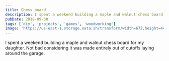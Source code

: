 ```yaml
---
title: Chess board
description: I spent a weekend building a maple and walnut chess board for my daughter.
pubDate: 2018-09-30
tags: ['diy', 'projects', 'games', 'woodworking']
image: 'https://us-east-1.storage.xata.sh/transform/width=672,height=448,fit=cover,gravity=auto,format=webp/qvnndmrtcp4bnd015712kts5e4'
---
```



I spent a weekend building a maple and walnut chess board for my daughter. Not bad considering it was made entirely out of cutoffs laying around the garage.

<Gallery folder="chess" count={9} />
